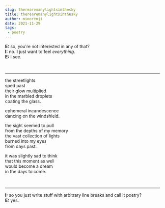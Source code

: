 ```yaml
---
slug: therearemanylightsinthesky
title: therearemanylightsinthesky
author: minorenji
date: 2021-11-29
tags:
 - poetry
---
```


**E:** so, you're not interested in any of that?  
**I:** no. I just want to feel *everything*.  
**E:** I see.

<br/>

---

the streetlights  
sped past  
their glow multiplied  
in the marbled droplets  
coating the glass.

ephemeral incandescence  
dancing on the windshield.  

the sight seemed to pull  
from the depths of my memory  
the vast collection of lights  
burned into my eyes  
from days past.

it was slightly sad to think  
that this moment as well  
would become a dream  
in the days to come.

<br/>

---

**I:** so you just write stuff with arbitrary line breaks and call it poetry?  
**E:** yes.